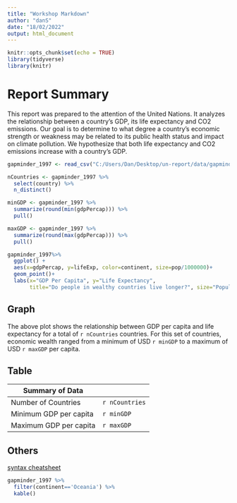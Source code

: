 ```yaml
---
title: "Workshop Markdown"
author: "danS"
date: "18/02/2022"
output: html_document
---
```


```r
knitr::opts_chunk$set(echo = TRUE)
library(tidyverse)
library(knitr)

```

# Report Summary

This report was prepared to the attention of the United Nations. It analyzes the relationship between a country's GDP, its life expectancy and CO2 emissions. Our goal is to determine to what degree a country’s economic strength or weakness may be related to its public health status and impact on climate pollution. We hypothesize that both life expectancy and CO2 emissions increase with a country's GDP.

```r
gapminder_1997 <- read_csv("C:/Users/Dan/Desktop/un-report/data/gapminder_1997.csv")

nCountries <- gapminder_1997 %>%
  select(country) %>%
  n_distinct()

minGDP <- gapminder_1997 %>%
  summarize(round(min(gdpPercap))) %>%
  pull()

maxGDP <- gapminder_1997 %>%
  summarize(round(max(gdpPercap))) %>%
  pull()

```

```r

gapminder_1997%>%
  ggplot() +
  aes(x=gdpPercap, y=lifeExp, color=continent, size=pop/1000000)+
  geom_point()+
  labs(x="GDP Per Capita", y="Life Expectancy",
       title="Do people in wealthy countries live longer?", size="Population (in millions)")

```

## Graph
The above plot shows the relationship between GDP per capita and life expectancy
for a total of `r nCountries ` countries. For this set of countries,
economic wealth ranged from a minimum of USD `r minGDP`
to a maximum of USD `r maxGDP` per capita.

## Table

|Summary of Data|
|------|------|
|Number of Countries|`r nCountries`|
|Minimum GDP per capita|`r minGDP`|
|Maximum GDP per capita|`r maxGDP`|

## Others
[syntax cheatsheet](https://rmarkdown.rstudio.com/authoring_basics.html)

```r

gapminder_1997 %>%
  filter(continent=='Oceania') %>%
  kable()

```
